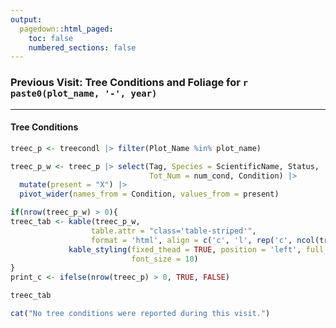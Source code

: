 ```yaml
---
output: 
  pagedown::html_paged:
    toc: false
    numbered_sections: false
---
```


### Previous Visit: Tree Conditions and Foliage for `r paste0(plot_name, '-', year)` {.page-break-before} 

<hr>


#### Tree Conditions

```r
treec_p <- treecondl |> filter(Plot_Name %in% plot_name) 

treec_p_w <- treec_p |> select(Tag, Species = ScientificName, Status, 
                               Tot_Num = num_cond, Condition) |> 
  mutate(present = "X") |> 
  pivot_wider(names_from = Condition, values_from = present)

if(nrow(treec_p_w) > 0){
treec_tab <- kable(treec_p_w,
                  table.attr = "class='table-striped'",
                  format = 'html', align = c('c', 'l', rep('c', ncol(treec_p_w) - 2) )) |> 
             kable_styling(fixed_thead = TRUE, position = 'left', full_width = TRUE, 
                           font_size = 10) 
}
print_c <- ifelse(nrow(treec_p) > 0, TRUE, FALSE)
```

```r
treec_tab
```

```r
cat("No tree conditions were reported during this visit.")

```
